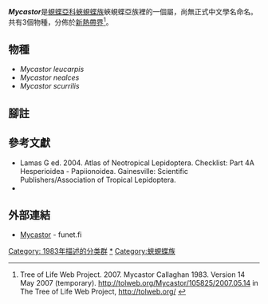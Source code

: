 {{noteTA
|G1=Butterfly
}}
{{Italic title}}
{{Automatic Taxobox
| taxon = Mycastor
| authority = Callaghan, 1983
| image = Illustrations of new species of exotic butterflies Nymphidium IV.jpg
| image_caption = ''Mycastor nealces'' (中間兩雙)
| subdivision_ranks = 物種
| subdivision = 共3種，詳閱正文。
| synonyms =
}}

'''''Mycastor'''''是[[蜆蝶亞科|蜆蝶亞科]][[蛺蜆蝶族|蛺蜆蝶族]]蛺蜆蝶亞族裡的一個屬，尚無正式中文學名命名。共有3個物種，分佈於[[新熱帶界|新熱帶界]]<ref>Tree of Life Web Project. 2007. Mycastor Callaghan 1983. Version 14 May 2007 (temporary). http://tolweb.org/Mycastor/105825/2007.05.14 {{Wayback|url=http://tolweb.org/Mycastor/105825/2007.05.14 |date=20161229031348 }} in The Tree of Life Web Project, http://tolweb.org/ {{Wayback|url=http://tolweb.org/ |date=20110515100516 }} {{en}}</ref>。

== 物種 ==
* ''Mycastor leucarpis''
* ''Mycastor nealces''
* ''Mycastor scurrilis''

== 腳註 ==
{{reflist}}

== 參考文獻 ==
{{Commons category| Mycastor}}
* Lamas G ed. 2004. Atlas of Neotropical Lepidoptera. Checklist: Part 4A Hesperioidea - Papiionoidea. Gainesville: Scientific Publishers/Association of Tropical Lepidoptera.
* {{Cite book | author = 寿建新 周尧 李宇飞 | title = 世界蝴蝶分類名錄 | location = 中國 | publisher = 陝西科學技術出版社 | date = 2006-04-01 | ISBN = 9787536936768 | language= zh-hans }}

== 外部連結 ==
* [http://ftp.funet.fi/pub/sci/bio/life/insecta/lepidoptera/ditrysia/papilionoidea/riodinidae/mycastor/ Mycastor]{{Wayback|url=http://ftp.funet.fi/pub/sci/bio/life/insecta/lepidoptera/ditrysia/papilionoidea/riodinidae/mycastor/ |date=20161228195750 }} - funet.fi

{{蜆蝶亞科}}
{{taxonbar}}
[[Category:_1983年描述的分类群|Category: 1983年描述的分类群]]
[[Category:Mycastor|*]]
[[Category:蛺蜆蝶族|Category:蛺蜆蝶族]]